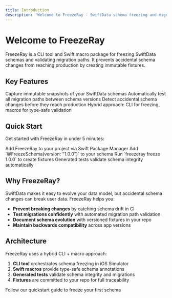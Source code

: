 ```yaml
---
title: Introduction
description: 'Welcome to FreezeRay - SwiftData schema freezing and migration testing'
---
```


# Welcome to FreezeRay

FreezeRay is a CLI tool and Swift macro package for freezing SwiftData schemas and validating migration paths. It prevents accidental schema changes from reaching production by creating immutable fixtures.

## Key Features

<Columns cols={2}>
  <Card title="Schema Freezing" icon="snowflake">
    Capture immutable snapshots of your SwiftData schemas
  </Card>
  <Card title="Migration Testing" icon="code-branch">
    Automatically test all migration paths between schema versions
  </Card>
  <Card title="Drift Detection" icon="triangle-exclamation">
    Detect accidental schema changes before they reach production
  </Card>
  <Card title="CLI + Macros" icon="terminal">
    Hybrid approach: CLI for freezing, macros for type-safe validation
  </Card>
</Columns>

## Quick Start

Get started with FreezeRay in under 5 minutes:

<Steps>
  <Step title="Install FreezeRay">
    Add FreezeRay to your project via Swift Package Manager
  </Step>
  <Step title="Annotate your schema">
    Add `@FreezeSchema(version: "1.0.0")` to your schema
  </Step>
  <Step title="Freeze your schema">
    Run `freezeray freeze 1.0.0` to create fixtures
  </Step>
  <Step title="Run tests">
    Generated tests validate schema integrity automatically
  </Step>
</Steps>

## Why FreezeRay?

SwiftData makes it easy to evolve your data model, but accidental schema changes can break user data. FreezeRay helps you:

- **Prevent breaking changes** by catching schema drift in CI
- **Test migrations confidently** with automated migration path validation
- **Document schema evolution** with versioned fixtures in your repo
- **Maintain backwards compatibility** across app versions

## Architecture

FreezeRay uses a hybrid CLI + macro approach:

1. **CLI tool** orchestrates schema freezing in iOS Simulator
2. **Swift macros** provide type-safe schema annotations
3. **Generated tests** validate schema integrity and migrations
4. **Fixtures** are committed to your repo for full traceability

<Card title="Ready to get started?" icon="rocket" href="/quickstart">
  Follow our quickstart guide to freeze your first schema
</Card>

